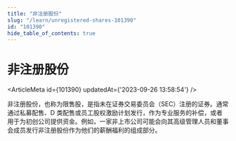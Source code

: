 ```yaml
---
title: "非注册股份"
slug: "/learn/unregistered-shares-101390"
id: "101390"
hide_table_of_contents: true
---
```



# 非注册股份

<ArticleMeta id={101390} updatedAt={'2023-09-26 13:58:54'} />
<div className='border-solid border-b border-t-0 my-4 border-[var(--ifm-color-gray-300)]' />

非注册股份，也称为限售股，是指未在证券交易委员会（SEC）注册的证券。通常通过私募配售、D 类配售或员工股权激励计划发行，作为专业服务的补偿，或者用于为初创公司提供资金。例如，一家非上市公司可能会向其高级管理人员和董事会成员发行非注册股份作为他们的薪酬福利的组成部分。
